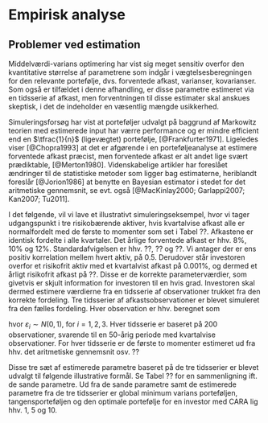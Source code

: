 # Empirisk analyse

## Problemer ved estimation

Middelværdi-varians optimering har vist sig meget sensitiv overfor den kvantitative størrelse af parametrene som indgår i vægtelsesberegningen for den relevante portefølje, dvs. forventede afkast, varianser, kovarianser. Som også er tilfældet i denne afhandling, er disse parametre estimeret via en tidsserie af afkast, men forventningen til disse estimater skal anskues skeptisk, i det de indeholder en væsentlig mængde usikkerhed.

Simuleringsforsøg har vist at porteføljer udvalgt på baggrund af Markowitz teorien med estimerede input har værre performance og er mindre efficient end en $\tfrac{1}{n}$ (ligevægtet) portefølje, [@Frankfurter1971]. Ligeledes viser [@Chopra1993] at det er afgørende i en porteføljeanalyse at estimere forventede afkast præcist, men forventede afkast er alt andet lige svært prædiktable, [@Merton1980]. Videnskabelige artikler har foreslået ændringer til de statistiske metoder som ligger bag estimaterne, heriblandt foreslår [@Jorion1986] at benytte en Bayesian estimator i stedet for det aritmetiske gennemsnit, se evt. også [@MacKinlay2000; Garlappi2007; Kan2007; Tu2011].

I det følgende, vil vi lave et illustrativt simuleringseksempel, hvor vi tager udgangspunkt i tre risikobærende aktiver, hvis kvartalvise afkast alle er normalfordelt med de første to momenter som set i Tabel ??. Afkastene er identisk fordelte i alle kvartaler. Det årlige forventede afkast er hhv. $8\%$, $10\%$ og $12\%$. Standardafvigelsen er hhv. ??, ?? og ??. Vi antager der er ens positiv korrelation mellem hvert aktiv, på $0.5$. Derudover står investoren overfor et risikofrit aktiv med et kvartalvist afkast på $0.001\%$, og dermed et årligt risikofrit afkast på ??. Disse er de korrekte parameterværdier, som givetvis er skjult information for investoren til en hvis grad. Investoren skal dermed estimere værdierne fra en tidsserie af observationer trukket fra den korrekte fordeling. Tre tidsserier af afkastsobservationer er blevet simuleret fra den fælles fordeling. Hver observation er hhv. beregnet som
\begin{align}
r_1 &= \mu_1 + \sigma_1\varepsilon_1\\
r_2 &= \mu_2 + \sigma_2(\rho_{1,2}\varepsilon_1 + \sqrt{1-\rho_{1,2}^2}\varepsilon_2)\\
r_3 &= \mu_3 + \sigma_3 ( \rho_{1,3} \varepsilon_1+ \frac{ \rho_{2,3}-\rho_{1,2}\rho_{1,3} }{\sqrt{1-\rho_{1,2}^2}}\varepsilon_2+\sqrt{1-\rho_{1,3}^2 -\frac{(\rho_{2,3}-\rho_{1,2}\rho_{1,3})^2}{1-\rho_{1,2}^2}}\varepsilon_3),
\end{align}

hvor $\varepsilon_i\sim N(0,1)$, for $i=1,2,3$. Hver tidsserie er baseret på $200$ observationer, svarende til en 50-årig periode med kvartalvise observationer. For hver tidsserie er de første to momenter estimeret ud fra hhv. det aritmetiske gennemsnit osv. ??

Disse tre sæt af estimerede parametre baseret på de tre tidsserier er blevet udvalgt til følgende illustrative formål. Se Tabel ?? for en sammenligning ift. de sande parametre. Ud fra de sande parametre samt de estimerede parametre fra de tre tidsserier er global minimum varians porteføljen, tangensporteføljen og den optimale portefølje for en investor med CARA lig hhv. $1$, $5$ og $10$.